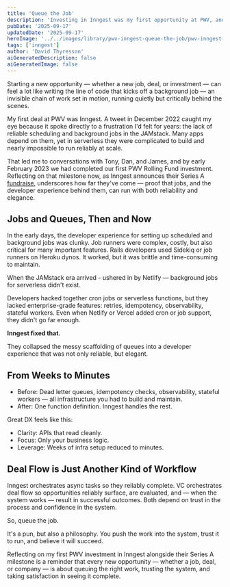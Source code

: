 ```yaml
---
title: 'Queue the Job'
description: 'Investing in Inngest was my first opportunity at PWV, and it highlighted how far developer experience for jobs and queues has come—from brittle Sidekiq runners and missing JAMstack features to elegant, one-line functions. Just as Inngest orchestrates async tasks, venture capital orchestrates deal flow: success depends on queuing the right work, trusting the system, and watching it complete.'
pubDate: '2025-09-17'
updatedDate: '2025-09-17'
heroImage: '../../images/library/pwv-inngest-queue-the-job/pwv-inngest-queue-the-job-hero.png'
tags: ['inngest']
author: 'David Thyresson'
aiGeneratedDescription: false
aiGeneratedImage: false
---
```



Starting a new opportunity — whether a new job, deal, or investment — can feel a lot like writing the line of code that kicks off a background job — an invisible chain of work set in motion, running quietly but critically behind the scenes.

My first deal at PWV was Inngest. A tweet in December 2022 caught my eye because it spoke directly to a frustration I'd felt for years: the lack of reliable scheduling and background jobs in the JAMstack. Many apps depend on them, yet in serverless they were complicated to build and nearly impossible to run reliably at scale.

That led me to conversations with Tony, Dan, and James, and by early February 2023 we had completed our first PWV Rolling Fund investment. Reflecting on that milestone now, as Inngest announces their Series A [fundraise](https://www.inngest.com/blog/announcing-inngest-series-a), underscores how far they've come — proof that jobs, and the developer experience behind them, can run with both reliability and elegance.

## Jobs and Queues, Then and Now

In the early days, the developer experience for setting up scheduled and background jobs was clunky. Job runners were complex, costly, but also critical for many important features. Rails developers used Sidekiq or job runners on Heroku dynos. It worked, but it was brittle and time-consuming to maintain.

When the JAMstack era arrived - ushered in by Netlify — background jobs for serverless didn't exist.

Developers hacked together cron jobs or serverless functions, but they lacked enterprise-grade features: retries, idempotency, observability, stateful workers. Even when Netlify or Vercel added cron or job support, they didn't go far enough.

**Inngest fixed that.**

They collapsed the messy scaffolding of queues into a developer experience that was not only reliable, but elegant.

## From Weeks to Minutes

<MarkdownPostImage
  path="post-pwv-inngest-queue-the-job/inngest-queue-the-job.jpg"
  alt="Inngest Queue the Job"
  class="shadow-lg"
/>

- Before: Dead letter queues, idempotency checks, observability, stateful workers — all infrastructure you had to build and maintain.
- After: One function definition. Inngest handles the rest.

Great DX feels like this:

- Clarity: APIs that read cleanly.
- Focus: Only your business logic.
- Leverage: Weeks of infra setup reduced to minutes.

## Deal Flow is Just Another Kind of Workflow

Inngest orchestrates async tasks so they reliably complete. VC orchestrates deal flow so opportunities reliably surface, are evaluated, and — when the system works — result in successful outcomes. Both depend on trust in the process and confidence in the system.

So, queue the job.

It's a pun, but also a philosophy. You push the work into the system, trust it to run, and believe it will succeed.

Reflecting on my first PWV investment in Inngest alongside their Series A milestone is a reminder that every new opportunity — whether a job, deal, or company — is about queuing the right work, trusting the system, and taking satisfaction in seeing it complete.
